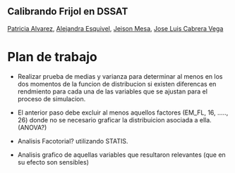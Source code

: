## Calibrando Frijol en DSSAT 

[Patricia Alvarez](), [Alejandra Esquivel](https://github.com/aesquivel94), [Jeison Mesa](https://github.com/Jeikosd), [Jose Luis Cabrera Vega](jose.cabrera.vega@correounivalle.edu.co)

# Plan de trabajo
- Realizar prueba de medias y varianza para determinar al menos en los dos momentos de la funcion de distribucion si existen diferencas en rendmiento para cada una de las variables que se ajustan para el proceso de simulacion.

- El anterior paso debe excluir al menos aquellos factores (EM_FL, 16, ....., 26) donde no se necesario graficar la distribuicion asociada a ella. (ANOVA?)

- Analisis Facotorial? utilizando STATIS.

- Analisis grafico de aquellas variables que resultaron relevantes (que en su efecto son sensibles)